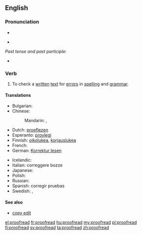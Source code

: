 ==English==
{{wikipedia|Proofreading}}

===Pronunciation===
* {{audio|en-us-proofread.ogg|Audio (US)}}

* {{IPA|/ˈprufrid/}}

''Past tense and past participle:''
* {{IPA|/ˈprufrɛd/}}

===Verb===
{{en-verb|proofreads|proofreading|proofread|proofread}}

# {{transitive|and|intransitive}} To check a [[written]] [[text]] for [[error]]s in [[spelling]] and [[grammar]].

====Translations====
{{trans-top|to check for errors in spelling and grammar}}
* Bulgarian: {{t|bg|корегирам, проверявам|sc=Cyrl}}
* Chinese:
*: Mandarin: {{t-|cmn|校對|sc=Hani}}, {{t-|cmn|校对|tr=jiàoduì|sc=Hani}}
* Dutch: [[proeflezen]]
* Esperanto: [[provlegi]]
* Finnish: [[oikolukea]], [[korjauslukea]]
* French: {{t|fr|relecture}}
* German: [[Korrektur lesen]]
{{trans-mid}}
* Icelandic: {{t-|is|prófarkalesa}}
* Italian: correggere bozze
* Japanese: {{t|ja|校正|alt=校正する|tr=[[こうせいする|こうせい]], [[kōsei|kōsei suru]]}}
* Polish: {{t-|pl|korekta|f}}
* Russian: {{t|ru|корректировать|tr=korrekírovat'}}
* Spanish: corregir pruebas
* Swedish: {{t|sv|korrektur}}, {{t|sv|korrekturläsning}}
{{trans-bottom}}

====See also====
* [[copy edit]]

[[el:proofread]]
[[fr:proofread]]
[[hu:proofread]]
[[my:proofread]]
[[pl:proofread]]
[[fi:proofread]]
[[sv:proofread]]
[[ta:proofread]]
[[zh:proofread]]